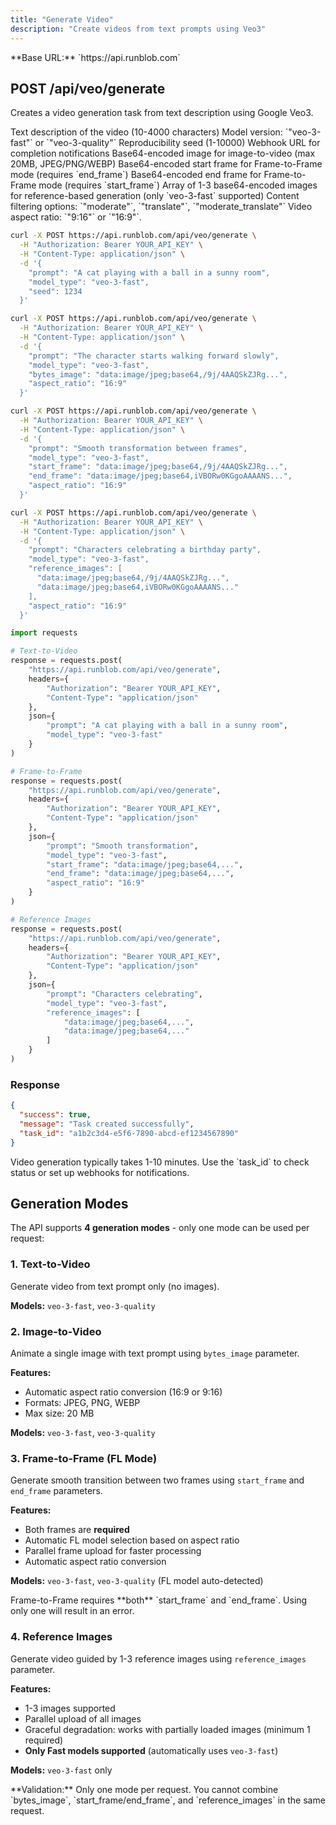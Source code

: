 ```yaml
---
title: "Generate Video"
description: "Create videos from text prompts using Veo3"
---
```


<Info>
  **Base URL:** `https://api.runblob.com`
</Info>

## POST /api/veo/generate

Creates a video generation task from text description using Google Veo3.

<ParamField path="prompt" type="string" required>
  Text description of the video (10-4000 characters)
</ParamField>

<ParamField path="model_type" type="string" default="veo-3-fast">
  Model version: `"veo-3-fast"` or `"veo-3-quality"`
</ParamField>

<ParamField path="seed" type="number">
  Reproducibility seed (1-10000)
</ParamField>

<ParamField path="callback_url" type="string">
  Webhook URL for completion notifications
</ParamField>

<ParamField path="bytes_image" type="string">
  Base64-encoded image for image-to-video (max 20MB, JPEG/PNG/WEBP)
</ParamField>

<ParamField path="start_frame" type="string">
  Base64-encoded start frame for Frame-to-Frame mode (requires `end_frame`)
</ParamField>

<ParamField path="end_frame" type="string">
  Base64-encoded end frame for Frame-to-Frame mode (requires `start_frame`)
</ParamField>

<ParamField path="reference_images" type="array">
  Array of 1-3 base64-encoded images for reference-based generation (only `veo-3-fast` supported)
</ParamField>

<ParamField path="filter_text" type="string">
  Content filtering options: `"moderate"`, `"translate"`, `"moderate_translate"`
</ParamField>

<ParamField path="aspect_ratio" type="string" default="16:9">
  Video aspect ratio: `"9:16"` or `"16:9"`.
</ParamField>

<CodeGroup>

```bash Text-to-Video
curl -X POST https://api.runblob.com/api/veo/generate \
  -H "Authorization: Bearer YOUR_API_KEY" \
  -H "Content-Type: application/json" \
  -d '{
    "prompt": "A cat playing with a ball in a sunny room",
    "model_type": "veo-3-fast",
    "seed": 1234
  }'
```

```bash Image-to-Video
curl -X POST https://api.runblob.com/api/veo/generate \
  -H "Authorization: Bearer YOUR_API_KEY" \
  -H "Content-Type: application/json" \
  -d '{
    "prompt": "The character starts walking forward slowly",
    "model_type": "veo-3-fast",
    "bytes_image": "data:image/jpeg;base64,/9j/4AAQSkZJRg...",
    "aspect_ratio": "16:9"
  }'
```

```bash Frame-to-Frame
curl -X POST https://api.runblob.com/api/veo/generate \
  -H "Authorization: Bearer YOUR_API_KEY" \
  -H "Content-Type: application/json" \
  -d '{
    "prompt": "Smooth transformation between frames",
    "model_type": "veo-3-fast",
    "start_frame": "data:image/jpeg;base64,/9j/4AAQSkZJRg...",
    "end_frame": "data:image/jpeg;base64,iVBORw0KGgoAAAANS...",
    "aspect_ratio": "16:9"
  }'
```

```bash Reference Images
curl -X POST https://api.runblob.com/api/veo/generate \
  -H "Authorization: Bearer YOUR_API_KEY" \
  -H "Content-Type: application/json" \
  -d '{
    "prompt": "Characters celebrating a birthday party",
    "model_type": "veo-3-fast",
    "reference_images": [
      "data:image/jpeg;base64,/9j/4AAQSkZJRg...",
      "data:image/jpeg;base64,iVBORw0KGgoAAAANS..."
    ],
    "aspect_ratio": "16:9"
  }'
```

```python Python
import requests

# Text-to-Video
response = requests.post(
    "https://api.runblob.com/api/veo/generate",
    headers={
        "Authorization": "Bearer YOUR_API_KEY",
        "Content-Type": "application/json"
    },
    json={
        "prompt": "A cat playing with a ball in a sunny room",
        "model_type": "veo-3-fast"
    }
)

# Frame-to-Frame
response = requests.post(
    "https://api.runblob.com/api/veo/generate",
    headers={
        "Authorization": "Bearer YOUR_API_KEY",
        "Content-Type": "application/json"
    },
    json={
        "prompt": "Smooth transformation",
        "model_type": "veo-3-fast",
        "start_frame": "data:image/jpeg;base64,...",
        "end_frame": "data:image/jpeg;base64,...",
        "aspect_ratio": "16:9"
    }
)

# Reference Images
response = requests.post(
    "https://api.runblob.com/api/veo/generate",
    headers={
        "Authorization": "Bearer YOUR_API_KEY",
        "Content-Type": "application/json"
    },
    json={
        "prompt": "Characters celebrating",
        "model_type": "veo-3-fast",
        "reference_images": [
            "data:image/jpeg;base64,...",
            "data:image/jpeg;base64,..."
        ]
    }
)
```

</CodeGroup>

### Response

```json
{
  "success": true,
  "message": "Task created successfully",
  "task_id": "a1b2c3d4-e5f6-7890-abcd-ef1234567890"
}
```

<Note>
  Video generation typically takes 1-10 minutes. Use the `task_id` to check status or set up webhooks for notifications.
</Note>

## Generation Modes

The API supports **4 generation modes** - only one mode can be used per request:

### 1. Text-to-Video
Generate video from text prompt only (no images).

**Models:** `veo-3-fast`, `veo-3-quality`

### 2. Image-to-Video
Animate a single image with text prompt using `bytes_image` parameter.

**Features:**
- Automatic aspect ratio conversion (16:9 or 9:16)
- Formats: JPEG, PNG, WEBP
- Max size: 20 MB

**Models:** `veo-3-fast`, `veo-3-quality`

### 3. Frame-to-Frame (FL Mode)
Generate smooth transition between two frames using `start_frame` and `end_frame` parameters.

**Features:**
- Both frames are **required**
- Automatic FL model selection based on aspect ratio
- Parallel frame upload for faster processing
- Automatic aspect ratio conversion

**Models:** `veo-3-fast`, `veo-3-quality` (FL model auto-detected)

<Warning>
  Frame-to-Frame requires **both** `start_frame` and `end_frame`. Using only one will result in an error.
</Warning>

### 4. Reference Images
Generate video guided by 1-3 reference images using `reference_images` parameter.

**Features:**
- 1-3 images supported
- Parallel upload of all images
- Graceful degradation: works with partially loaded images (minimum 1 required)
- **Only Fast models supported** (automatically uses `veo-3-fast`)

**Models:** `veo-3-fast` only

<Info>
  **Validation:** Only one mode per request. You cannot combine `bytes_image`, `start_frame/end_frame`, and `reference_images` in the same request.
</Info>


